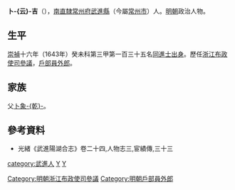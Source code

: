 '''卜-{云}-吉'''（{{bd|？||？|catIdx=B卜}}），[[南直隸|南直隸]][[常州府|常州府]][[武進縣|武進縣]]（今屬[[常州市|常州市]]）人。[[明朝|明朝]]政治人物。

== 生平 ==
[[崇禎|崇禎]]十六年（1643年）癸未科第三甲第一百三十五名[[同進士出身|同進士出身]]。歷任[[浙江|浙江]][[布政使司|布政使司]][[參議|參議]]，[[戶部|戶部]][[員外郎|員外郎]]。

== 家族 ==
父[[卜象乾|卜象-{乾}-]]。

== 參考資料 ==
*光緒《武進陽湖合志》卷二十四,人物志三,宦績傳,三十三

{{崇禎十六年癸未科殿試金榜}}
{{常州卜氏}}

{{Authority control}}

{{DEFAULTSORT:Bu卜}}
[[category:武進人|category:武進人]]
[[category:卜姓|Y]]
[[category:常州卜氏|Y]]
[[Category:明朝浙江布政使司參議|Category:明朝浙江布政使司參議]]
[[Category:明朝戶部員外郎|Category:明朝戶部員外郎]]


{{明朝人物小作品}}